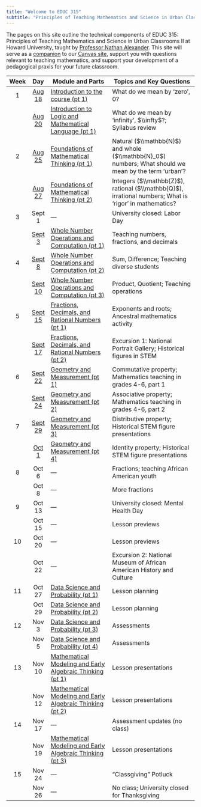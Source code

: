 ```yaml
---
title: "Welcome to EDUC 315"
subtitle: "Principles of Teaching Mathematics and Science in Urban Classrooms II"
---
```


The pages on this site outline the technical components of EDUC 315: Principles of Teaching Mathematics and Science in Urban Classrooms II at Howard University, taught by [Professor Nathan Alexander](https://professornaite.github.io){target="_blank"}. This site will serve as a <u>companion</u> to our [Canvas site](https://canvas.howard.edu/courses/61566){target="_blank"}, support you with questions relevant to teaching mathematics, and support your development of a pedagogical praxis for your future classroom.

::: column-screen-inset-right

| Week | Day | Module and Parts | Topics and Key Questions |
|:----:|:---:|------------------|-------------------------|
| 1    | [Aug 18](modules/module00.html) | [Introduction to the course (pt 1)](modules/module00.html) | What do we mean by ‘zero’, $0$? |
|      | [Aug 20](modules/module01.html) | [Introduction to Logic and Mathematical Language (pt 1)](modules/module01.html) | What do we mean by ‘infinity’, $\\infty$?; Syllabus review |
| 2    | [Aug 25](modules/module02.html) | [Foundations of Mathematical Thinking (pt 1)](modules/module02.html) | Natural ($\\mathbb{N}$) and whole ($\\mathbb{N}_0$) numbers; What should we mean by the term ‘urban’? |
|      | [Aug 27](modules/module02.html) | [Foundations of Mathematical Thinking (pt 2)](modules/module02.html) | Integers ($\\mathbb{Z}$), rational ($\\mathbb{Q}$), irrational numbers; What is ‘rigor’ in mathematics? |
| 3    | Sept 1 | — | University closed: Labor Day |
|      | [Sept 3](modules/module03.html) | [Whole Number Operations and Computation (pt 1)](modules/module03.html) | Teaching numbers, fractions, and decimals |
| 4    | [Sept 8](modules/module03.html#sum-and-difference) | [Whole Number Operations and Computation (pt 2)](modules/module03.html#sum-and-difference) | Sum, Difference; Teaching diverse students |
|      | [Sept 10](modules/module03.html#product-and-quotient) | [Whole Number Operations and Computation (pt 3)](modules/module03.html#product-and-quotient) | Product, Quotient; Teaching operations |
| 5    | [Sept 15](modules/module03.html#exponents-and-roots) | [Fractions, Decimals, and Rational Numbers (pt 1)](modules/module03.html#exponents-and-roots) | Exponents and roots; Ancestral mathematics activity |
|      | [Sept 17](modules/module03.html#stem-figures-and-history) | [Fractions, Decimals, and Rational Numbers (pt 2)](modules/module03.html#stem-figures-and-history) | Excursion 1: National Portrait Gallery; Historical figures in STEM |
| 6    | [Sept 22](modules/module04.html) | [Geometry and Measurement (pt 1)](modules/module04.html) | Commutative property; Mathematics teaching in grades 4-6, part 1 |
|      | [Sept 24](modules/module04.html) | [Geometry and Measurement (pt 2)](modules/module04.html) | Associative property; Mathematics teaching in grades 4-6, part 2 |
| 7    | [Sept 29](modules/module04.html) | [Geometry and Measurement (pt 3)](modules/module04.html) | Distributive property; Historical STEM figure presentations |
|      | [Oct 1](modules/module04.html) | [Geometry and Measurement (pt 4)](modules/module04.html) | Identity property; Historical STEM figure presentations |
| 8    | Oct 6 | — | Fractions; teaching African American youth |
|      | Oct 8 | — | More fractions |
| 9    | Oct 13 | — | University closed: Mental Health Day |
|      | Oct 15 | — | Lesson previews |
| 10   | Oct 20 | — | Lesson previews |
|      | Oct 22 | — | Excursion 2: National Museum of African American History and Culture |
| 11   | Oct 27 | [Data Science and Probability (pt 1)](modules/module05.html) | Lesson planning |
|      | Oct 29 | [Data Science and Probability (pt 2)](modules/module05.html) | Lesson planning |
| 12   | Nov 3  | [Data Science and Probability (pt 3)](modules/module05.html) | Assessments |
|      | Nov 5  | [Data Science and Probability (pt 4)](modules/module05.html) | Assessments |
| 13   | Nov 10 | [Mathematical Modeling and Early Algebraic Thinking (pt 1)](modules/module06.html) | Lesson presentations |
|      | Nov 12 | [Mathematical Modeling and Early Algebraic Thinking (pt 2)](modules/module06.html) | Lesson presentations |
| 14   | Nov 17 | — | Assessment updates (no class) |
|      | Nov 19 | [Mathematical Modeling and Early Algebraic Thinking (pt 3)](modules/module06.html) | Lesson presentations |
| 15   | Nov 24 | — | “Classgiving” Potluck |
|      | Nov 26 | — | No class; University closed for Thanksgiving |

:::
